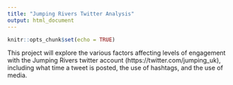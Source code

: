 ```yaml
---
title: "Jumping Rivers Twitter Analysis"
output: html_document
---
```


```r
knitr::opts_chunk$set(echo = TRUE)
```

This project will explore the various factors affecting levels of engagement with the Jumping Rivers twitter account (https://twitter.com/jumping_uk), including what time a tweet is posted, the use of hashtags, and the use of media. 
